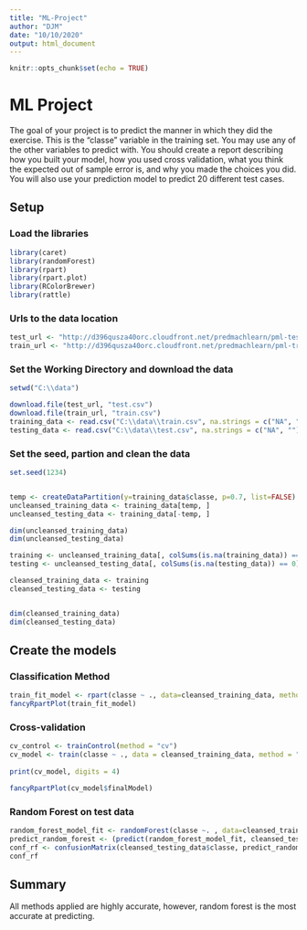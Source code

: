 ```yaml
---
title: "ML-Project"
author: "DJM"
date: "10/10/2020"
output: html_document
---
```


```r
knitr::opts_chunk$set(echo = TRUE)
```

# ML Project

The goal of your project is to predict the manner in which they did the exercise. This is the "classe" variable in the training set. You may use any of the other variables to predict with. You should create a report describing how you built your model, how you used cross validation, what you think the expected out of sample error is, and why you made the choices you did. You will also use your prediction model to predict 20 different test cases.

## Setup

### Load the libraries

```r
library(caret)
library(randomForest)
library(rpart) 
library(rpart.plot)
library(RColorBrewer)
library(rattle)

```

### Urls to the data location

```r
test_url <- "http://d396qusza40orc.cloudfront.net/predmachlearn/pml-testing.csv"
train_url <- "http://d396qusza40orc.cloudfront.net/predmachlearn/pml-training.csv"
```

### Set the Working Directory and download the data

```r
setwd("C:\\data")

download.file(test_url, "test.csv")
download.file(train_url, "train.csv")
training_data <- read.csv("C:\\data\\train.csv", na.strings = c("NA", ""))
testing_data <- read.csv("C:\\data\\test.csv", na.strings = c("NA", ""))
```

### Set the seed, partion and clean the data

```r
set.seed(1234)


temp <- createDataPartition(y=training_data$classe, p=0.7, list=FALSE)
uncleansed_training_data <- training_data[temp, ]
uncleansed_testing_data <- training_data[-temp, ]

dim(uncleansed_training_data)
dim(uncleansed_testing_data)

training <- uncleansed_training_data[, colSums(is.na(training_data)) == 0]
testing <- uncleansed_testing_data[, colSums(is.na(testing_data)) == 0]

cleansed_training_data <- training
cleansed_testing_data <- testing


dim(cleansed_training_data)
dim(cleansed_testing_data)

```

## Create the models


### Classification Method
```r
train_fit_model <- rpart(classe ~ ., data=cleansed_training_data, method="class")
fancyRpartPlot(train_fit_model)
```

### Cross-validation

```r
cv_control <- trainControl(method = "cv")
cv_model <- train(classe ~ ., data = cleansed_training_data, method = "rpart", trControl = cv_control)
                 
print(cv_model, digits = 4)

fancyRpartPlot(cv_model$finalModel)
```

### Random Forest on test data

```r
random_forest_model_fit <- randomForest(classe ~. , data=cleansed_training_data)
predict_random_forest <- (predict(random_forest_model_fit, cleansed_testing_data))
conf_rf <- confusionMatrix(cleansed_testing_data$classe, predict_random_forest)
conf_rf
```

## Summary
All methods applied are highly accurate, however, random forest is the most accurate at predicting.

